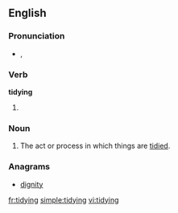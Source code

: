 ==English==

===Pronunciation===
* {{a|UK}} {{IPA|/ˈtaɪ.di.ɪŋ/}}, {{SAMPA|/"taI.di.IN/}}

===Verb===
'''tidying'''

# {{present participle of|tidy}}

===Noun===
{{en-noun}}

# The act or process in which things are [[tidy|tidied]].

===Anagrams===
* [[dignity#English|dignity]]

[[fr:tidying]]
[[simple:tidying]]
[[vi:tidying]]